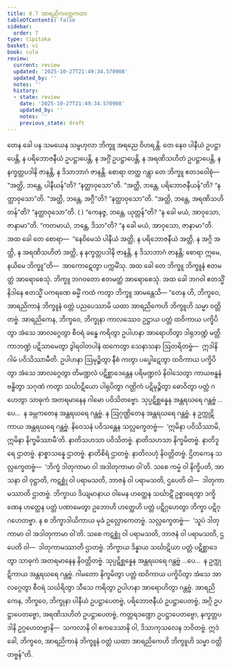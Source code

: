 ```yaml
---
title: 8.7 အာရညိကဝတ္တကထာ
tableOfContents: false
sidebar:
  order: 7
type: tipitaka
basket: vi
book: cula
review:
  current: review
  updated: '2025-10-27T21:49:34.570908'
  updated_by: ''
  notes: ''
  history:
  - state: review
    date: '2025-10-27T21:49:34.570908'
    updated_by: ''
    notes: ''
    previous_state: draft
---
```



<ReviewStatus review={frontmatter.review} showDetails={true} />

<HypothesisAnnotation frontmatter={frontmatter} />

<DynamicBreadcrumb />

<Division number="367" book="cula" e="ch" v="4" p="385">

<Paragraph number="1688" book="cula">
တေန ခေါ ပန သမယေန သမ္ဗဟုလာ ဘိက္ခူ အရညေ ဝိဟရန္တိ. တေ နေဝ ပါနီယံ ဥပဋ္ဌာပေန္တိ, န ပရိဘောဇနီယံ ဥပဋ္ဌာပေန္တိ, န အဂ္ဂိံ ဥပဋ္ဌာပေန္တိ, န အရဏိသဟိတံ ဥပဋ္ဌာပေန္တိ, န နက္ခတ္တပဒါနိ ဇာနန္တိ, န ဒိသာဘာဂံ ဇာနန္တိ. စောရာ တတ္ထ ဂန္တွာ တေ ဘိက္ခူ ဧတဒဝေါစုံ—  “အတ္ထိ, ဘန္တေ, ပါနီယန်”တိ? “နတ္ထာဝုသော”တိ. “အတ္ထိ, ဘန္တေ, ပရိဘောဇနီယန်”တိ? “နတ္ထာဝုသော”တိ. “အတ္ထိ, ဘန္တေ, အဂ္ဂီ”တိ? “နတ္ထာဝုသော”တိ. “အတ္ထိ, ဘန္တေ, အရဏိသဟိတန်”တိ? “နတ္ထာဝုသော”တိ. ( ) “ကေနဇ္ဇ, ဘန္တေ, ယုတ္တန်”တိ? “န ခေါ မယံ, အာဝုသော, ဇာနာမာ”တိ. “ကတမာယံ, ဘန္တေ, ဒိသာ”တိ? “န ခေါ မယံ, အာဝုသော, ဇာနာမာ”တိ. အထ ခေါ တေ စောရာ—  “နေဝိမေသံ ပါနီယံ အတ္ထိ, န ပရိဘောဇနီယံ အတ္ထိ, န အဂ္ဂိ အတ္ထိ, န အရဏိသဟိတံ အတ္ထိ, န နက္ခတ္တပဒါနိ ဇာနန္တိ, န ဒိသာဘာဂံ ဇာနန္တိ; စောရာ ဣမေ, နယိမေ ဘိက္ခူ”တိ—  အာကောဋေတွာ ပက္ကမိံသု. အထ ခေါ တေ ဘိက္ခူ ဘိက္ခူနံ ဧတမတ္ထံ အာရောစေသုံ. ဘိက္ခူ ဘဂဝတော ဧတမတ္ထံ အာရောစေသုံ. အထ ခေါ ဘဂဝါ ဧတသ္မိံ နိဒါနေ ဧတသ္မိံ ပကရဏေ ဓမ္မိံ ကထံ ကတွာ ဘိက္ခူ အာမန္တေသိ—
</Paragraph>

</Division>
<Division number="368" book="cula" e="ch" v="4" p="385">

<Paragraph number="1689" book="cula">
“တေန ဟိ, ဘိက္ခဝေ, အာရညိကာနံ ဘိက္ခူနံ ဝတ္တံ ပညပေဿာမိ ယထာ အာရညိကေဟိ ဘိက္ခူဟိ သမ္မာ ဝတ္တိတဗ္ဗံ. အာရညိကေန, ဘိက္ခဝေ, ဘိက္ခုနာ ကာလဿေဝ ဥဋ္ဌာယ ပတ္တံ ထဝိကာယ ပက္ခိပိတွာ အံသေ အာလဂ္ဂေတွာ စီဝရံ ခန္ဓေ ကရိတွာ ဥပါဟနာ အာရောဟိတွာ ဒါရုဘဏ္ဍံ မတ္တိကာဘဏ္ဍံ ပဋိသာမေတွာ ဒွါရဝါတပါနံ ထကေတွာ သေနာသနာ ဩတရိတဗ္ဗံ—  ဣဒါနိ ဂါမံ ပဝိသိဿာမီတိ. ဥပါဟနာ ဩမုဉ္စိတွာ နီစံ ကတွာ ပပ္ဖေါဋေတွာ ထဝိကာယ ပက္ခိပိတွာ အံသေ အာလဂ္ဂေတွာ တိမဏ္ဍလံ ပဋိစ္ဆာဒေန္တေန ပရိမဏ္ဍလံ နိဝါသေတွာ ကာယဗန္ဓနံ ဗန္ဓိတွာ သဂုဏံ ကတွာ သင်္ဃာဋိယော ပါရုပိတွာ ဂဏ္ဌိကံ ပဋိမုဉ္စိတွာ ဓောဝိတွာ ပတ္တံ ဂဟေတွာ သာဓုကံ အတရမာနေန ဂါမော ပဝိသိတဗ္ဗော. သုပ္ပဋိစ္ဆန္နေန အန္တရဃရေ ဂန္တဗ္ဗံ …ပေ…  န ခမ္ဘကတေန အန္တရဃရေ ဂန္တဗ္ဗံ. န ဩဂုဏ္ဌိတေန အန္တရဃရေ ဂန္တဗ္ဗံ. န ဥက္ကုဋိကာယ အန္တရဃရေ ဂန္တဗ္ဗံ.
</Paragraph>

<Paragraph number="1690" book="cula">
နိဝေသနံ ပဝိသန္တေန သလ္လက္ခေတဗ္ဗံ—  ‘ဣမိနာ ပဝိသိဿာမိ, ဣမိနာ နိက္ခမိဿာမီ’တိ. နာတိသဟသာ ပဝိသိတဗ္ဗံ. နာတိသဟသာ နိက္ခမိတဗ္ဗံ. နာတိဒူရေ ဌာတဗ္ဗံ. နာစ္စာသန္နေ ဌာတဗ္ဗံ. နာတိစိရံ ဌာတဗ္ဗံ. နာတိလဟုံ နိဝတ္တိတဗ္ဗံ. ဌိတကေန သလ္လက္ခေတဗ္ဗံ—  ‘ဘိက္ခံ ဒါတုကာမာ ဝါ အဒါတုကာမာ ဝါ’တိ. သစေ ကမ္မံ ဝါ နိက္ခိပတိ, အာသနာ ဝါ ဝုဋ္ဌာတိ, ကဋစ္ဆုံ ဝါ ပရာမသတိ, ဘာဇနံ ဝါ ပရာမသတိ, ဌပေတိ ဝါ—  ဒါတုကာမဿာတိ ဌာတဗ္ဗံ. ဘိက္ခာယ ဒိယျမာနာယ ဝါမေန ဟတ္ထေန သင်္ဃာဋိံ ဥစ္စာရေတွာ ဒက္ခိဏေန ဟတ္ထေန ပတ္တံ ပဏာမေတွာ ဥဘောဟိ ဟတ္ထေဟိ ပတ္တံ ပဋိဂ္ဂဟေတွာ ဘိက္ခာ ပဋိဂ္ဂဟေတဗ္ဗာ. န စ ဘိက္ခာဒါယိကာယ မုခံ ဥလ္လောကေတဗ္ဗံ. သလ္လက္ခေတဗ္ဗံ—  ‘သူပံ ဒါတုကာမာ ဝါ အဒါတုကာမာ ဝါ’တိ. သစေ ကဋစ္ဆုံ ဝါ ပရာမသတိ, ဘာဇနံ ဝါ ပရာမသတိ, ဌပေတိ ဝါ—  ဒါတုကာမဿာတိ ဌာတဗ္ဗံ. ဘိက္ခာယ ဒိန္နာယ သင်္ဃာဋိယာ ပတ္တံ ပဋိစ္ဆာဒေတွာ သာဓုကံ အတရမာနေန နိဝတ္တိတဗ္ဗံ.
</Paragraph>

<Paragraph number="1691" book="cula">
သုပ္ပဋိစ္ဆန္နေန အန္တရဃရေ ဂန္တဗ္ဗံ …ပေ…  န ဥက္ကုဋိကာယ အန္တရဃရေ ဂန္တဗ္ဗံ. ဂါမတော နိက္ခမိတွာ ပတ္တံ ထဝိကာယ ပက္ခိပိတွာ အံသေ အာလဂ္ဂေတွာ စီဝရံ သင်္ဃရိတွာ သီသေ ကရိတွာ ဥပါဟနာ အာရောဟိတွာ ဂန္တဗ္ဗံ.
</Paragraph>

<Paragraph number="1692" book="cula">
အာရညိကေန, ဘိက္ခဝေ, ဘိက္ခုနာ ပါနီယံ ဥပဋ္ဌာပေတဗ္ဗံ, ပရိဘောဇနီယံ ဥပဋ္ဌာပေတဗ္ဗံ, အဂ္ဂိ ဥပဋ္ဌာပေတဗ္ဗော, အရဏိသဟိတံ ဥပဋ္ဌာပေတဗ္ဗံ, ကတ္တရဒဏ္ဍော ဥပဋ္ဌာပေတဗ္ဗော, နက္ခတ္တပဒါနိ ဥဂ္ဂဟေတဗ္ဗာနိ—  သကလာနိ ဝါ ဧကဒေသာနိ ဝါ, ဒိသာကုသလေန ဘဝိတဗ္ဗံ. ဣဒံ ခေါ, ဘိက္ခဝေ, အာရညိကာနံ ဘိက္ခူနံ ဝတ္တံ ယထာ အာရညိကေဟိ ဘိက္ခူဟိ သမ္မာ ဝတ္တိတဗ္ဗန်”တိ.
</Paragraph>
</Division>